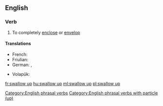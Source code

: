 ==English==

===Verb===
{{head|en|verb|head=[[swallow]] [[up]]}}

# To completely [[enclose]] or [[envelop]]

====Translations====
{{trans-top|completely enclose or envelop}}
* French: {{t+|fr|engloutir}}
* Friulian: {{t|fur|gloti}}
* German: {{t+|de|verschlucken}}, {{t+|de|verschlingen}}
{{trans-mid}}
* Volapük: {{t+|vo|luslugön}}
{{trans-bottom}}

[[Category:English phrasal verbs]]
[[Category:English phrasal verbs with particle (up)]]

[[fr:swallow up]]
[[hu:swallow up]]
[[ml:swallow up]]
[[pl:swallow up]]